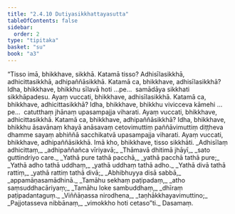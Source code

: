 ```yaml
---
title: "2.4.10 Dutiyasikkhattayasutta"
tableOfContents: false
sidebar:
  order: 2
type: "tipitaka"
basket: "su"
book: "a3"
---
```



<DynamicBreadcrumb />

<Division number="91" book="a3" bookNo="15" page="237">

<Paragraph number="767" book="a3">
“Tisso imā, bhikkhave, sikkhā. Katamā tisso? Adhisīlasikkhā, adhicittasikkhā, adhipaññāsikkhā.
</Paragraph>

<Paragraph number="768" book="a3">
Katamā ca, bhikkhave, adhisīlasikkhā? Idha, bhikkhave, bhikkhu sīlavā hoti …pe…  samādāya sikkhati sikkhāpadesu. Ayaṃ vuccati, bhikkhave, adhisīlasikkhā.
</Paragraph>

<Paragraph number="769" book="a3">
Katamā ca, bhikkhave, adhicittasikkhā? Idha, bhikkhave, bhikkhu vivicceva kāmehi …pe…  catutthaṃ jhānaṃ upasampajja viharati. Ayaṃ vuccati, bhikkhave, adhicittasikkhā.
</Paragraph>

<Paragraph number="770" book="a3">
Katamā ca, bhikkhave, adhipaññāsikkhā? Idha, bhikkhave, bhikkhu āsavānaṃ khayā anāsavaṃ cetovimuttiṃ paññāvimuttiṃ diṭṭheva dhamme sayaṃ abhiññā sacchikatvā upasampajja viharati. Ayaṃ vuccati, bhikkhave, adhipaññāsikkhā. Imā kho, bhikkhave, tisso sikkhāti.
</Paragraph>

<Paragraph number="771" type="verses" book="a3">
_Adhisīlaṃ adhicittaṃ,_  
_adhipaññañca vīriyavā;_  
_Thāmavā dhitimā jhāyī,_  
_sato guttindriyo care._  

</Paragraph>

<Paragraph number="772" type="verses" book="a3">
_Yathā pure tathā pacchā,_  
_yathā pacchā tathā pure;_  
_Yathā adho tathā uddhaṃ,_  
_yathā uddhaṃ tathā adho._  

</Paragraph>

<Paragraph number="773" type="verses" book="a3">
_Yathā divā tathā rattiṃ,_  
_yathā rattiṃ tathā divā;_  
_Abhibhuyya disā sabbā,_  
_appamāṇasamādhinā._  

</Paragraph>

<Paragraph number="774" type="verses" book="a3">
_Tamāhu sekhaṃ paṭipadaṃ,_  
_atho saṃsuddhacāriyaṃ;_  
_Tamāhu loke sambuddhaṃ,_  
_dhīraṃ paṭipadantaguṃ._  

</Paragraph>

<Paragraph number="775" type="verses" book="a3">
_Viññāṇassa nirodhena,_  
_taṇhākkhayavimuttino;_  
_Pajjotasseva nibbānaṃ,_  
_vimokkho hoti cetaso”ti._  


</Paragraph>
</Division>

<Paragraph number="776" type="center" book="a3">
Dasamaṃ.
</Paragraph>